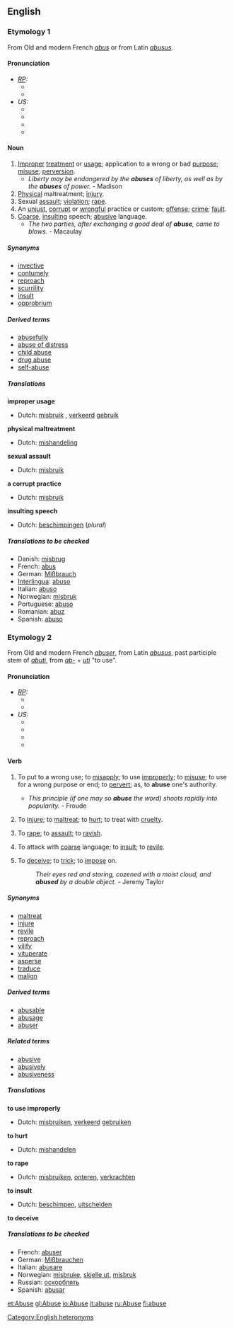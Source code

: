 ==English==

===Etymology 1===
From Old and modern French ''[[abus]]'' or from Latin ''[[abusus]]''.

====Pronunciation====
* ''[[RP]]:''
** {{IPA|/əˈbjuːs/}}
** {{SAMPA|/@"bju:s/}}
* ''US:''
** {{AHD|əbyo͞os'}}
** {{IPA|/əˈbjus/}}
** {{SAMPA|/@"bjus/}}
** {{audio|en-us-abuse-noun.ogg|Audio (US)}}

====Noun====
{{en-noun-reg}}
# [[improper|Improper]] [[treatment]] or [[usage]]; application to a wrong or bad [[purpose]]; [[misuse]]; [[perversion]].
#* ''Liberty may be endangered by the '''abuses''' of liberty, as well as by the '''abuses''' of power.'' - Madison
# [[physical|Physical]] maltreatment; [[injury]].
# Sexual [[assault]]; [[violation]]; [[rape]].
# An [[unjust]], [[corrupt]] or [[wrongful]] practice or custom; [[offense]]; [[crime]]; [[fault]].
# [[coarse|Coarse]], [[insulting]] speech; [[abusive]] language.
#* ''The two parties, after exchanging a good deal of '''abuse''', came to blows.'' - Macaulay

=====Synonyms=====
* [[invective]]
* [[contumely]]
* [[reproach]]
* [[scurrility]]
* [[insult]]
* [[opprobrium]]

=====Derived terms=====
* [[abusefully]]
* [[abuse of distress]]
* [[child abuse]]
* [[drug abuse]]
* [[self-abuse]]

=====Translations=====
'''improper usage'''
{{top}}
* Dutch: [[misbruik]] {{n}}, [[verkeerd]] [[gebruik]] {{n}}
{{mid}}
{{bottom}}

'''physical maltreatment'''
{{top}}
*Dutch: [[mishandeling]] {{f}}
{{mid}}
{{bottom}}

'''sexual assault'''
{{top}}
* Dutch: [[misbruik]] {{n}}
{{mid}}
{{bottom}}

'''a corrupt practice'''
{{top}}
* Dutch: [[misbruik]] {{n}}
{{mid}}
{{bottom}}

'''insulting speech'''
{{top}}
* Dutch: [[beschimpingen]] {{f}} (''plural'')
{{mid}}
{{bottom}}

=====Translations to be checked=====
{{checktrans}}
*Danish: [[misbrug]] 
*French: [[abus]] {{m}}
*German: [[Mißbrauch]] {{n}}
*[[Interlingua]]: [[abuso#Interlingua|abuso]]
*Italian: [[abuso#Italian|abuso]]
*Norwegian: [[misbruk]] {{n}}
*Portuguese: [[abuso#Portuguese|abuso]]
*Romanian: [[abuz]] {{n}}
*Spanish: [[abuso#Spanish|abuso]] {{m}}

===Etymology 2===
From Old and modern French ''[[abuser]]'', from Latin ''[[abusus]]'', past participle stem of ''[[abuti]]'', from ''[[ab-]]'' + ''[[uti]]'' "to use".

====Pronunciation====
* ''[[RP]]:''
** {{IPA|/əˈbjuːz/}}
** {{SAMPA|/@"bju:z</}}
* ''US:''
** {{AHD|əbyo͞oz'}}
** {{IPA|/əˈbjuz/}}
** {{SAMPA|/@"bjuz/}}
** {{audio|en-us-abuse-verb.ogg|Audio (US)}}

====Verb====
{{en-infl-reg-other-e|abus|e||}}
# {{transitive}} To put to a wrong use; to [[misapply]]; to use [[improperly]]; to [[misuse]]; to use for a wrong purpose or end; to [[pervert]]; as, to '''abuse''' one's authority.
#* ''This principle (if one may so '''abuse''' the word) shoots rapidly into popularity.'' - Froude
# {{transitive}} To [[injure]]; to [[maltreat]]; to [[hurt]]; to treat with [[cruelty]].
# {{transitive}} To [[rape]]; to [[assault]]; to [[ravish]].
# {{transitive}} To attack with [[coarse]] language; to [[insult]]; to [[revile]].
# {{transitive}} {{obsolete}} To [[deceive]]; to [[trick]]; to [[impose]] on.
#: ''Their eyes red and staring, cozened with a moist cloud, and '''abused''' by a double object.'' - Jeremy Taylor

=====Synonyms=====
*[[maltreat]]
*[[injure]]
*[[revile]]
*[[reproach]]
*[[vilify]]
*[[vituperate]]
*[[asperse]]
*[[traduce]]
*[[malign]]

=====Derived terms=====
* [[abusable]]
* [[abusage]]
* [[abuser]]

=====Related terms=====
* [[abusive]]
* [[abusively]]
* [[abusiveness]]

=====Translations=====
'''to use improperly'''
{{top}}
* Dutch: [[misbruiken]], [[verkeerd]] [[gebruiken]]
{{mid}}
{{bottom}}

'''to hurt'''
{{top}}
* Dutch: [[mishandelen]]
{{mid}}
{{bottom}}

'''to rape'''
{{top}}
* Dutch: [[misbruiken]], [[onteren]], [[verkrachten]]
{{mid}}
{{bottom}}

'''to insult'''
{{top}}
* Dutch: [[beschimpen]], [[uitschelden]]
{{mid}}
{{bottom}}

'''to deceive'''
{{top}}
{{mid}}
{{bottom}}

=====Translations to be checked=====
{{checktrans}}
*French: [[abuser]]
*German: [[Mißbrauchen]]
*Italian: [[abusare]]
*Norwegian: [[misbruke]], [[skjelle ut]], [[misbruk]]
*Russian: [[оскорблять]]
*Spanish: [[abusar]]



[[Category:English heteronyms]]

[[et:Abuse]]
[[gl:Abuse]]
[[io:Abuse]]
[[it:abuse]]
[[ru:Abuse]]
[[fi:abuse]]